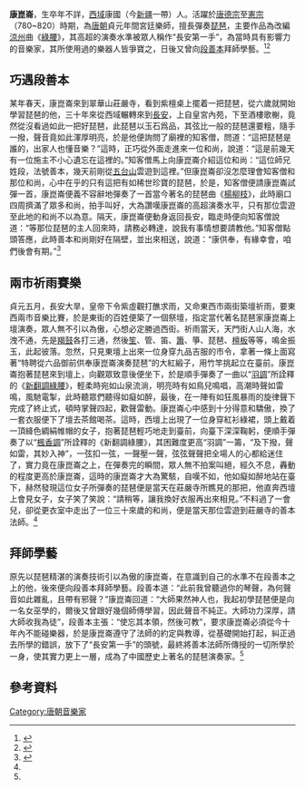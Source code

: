 '''康崑崙'''，生卒年不詳，[[西域|西域]]康國（今[[新疆维吾尔自治区|新疆]]一帶）人。活躍於[[唐德宗|唐德宗]]至[[唐宪宗|憲宗]]（780~820）時期，為[[唐朝|唐朝]]貞元年間宮廷樂師，擅長彈奏[[琵琶_(中國)|琵琶]]，主要作品為改編[[涼州|涼州]]曲《[[綠腰|綠腰]]》，其高超的演奏水準被眾人稱作“長安第一手”，為當時具有影響力的音樂家，其所使用過的樂器人皆爭寶之，日後又曾向[[段善本|段善本]]拜師學藝。<ref>{{Cite book|title=《樂府雜錄·胡部》|last=段安節|first=|publisher=上海古籍出版社|year=2015|isbn=9787532576791|location=中國|pages=}}</ref><ref>{{Cite book|title=《新唐書·禮樂志》|last=歐陽修、宋祁等|first=|publisher=台灣商務出版社|year=2010|isbn=9789570525182|location=臺北|pages=}}</ref>

== 巧遇段善本 ==
某年春天，康崑崙來到翠華山莊嚴寺，看到紫檀桌上擺着一把琵琶，從六歲就開始學習琵琶的他，三十年來從西域輾轉來到[[长安|長安]]，上自皇宮內苑，下至酒樓歌榭，竟然從沒看過如此一把好琵琶，此琵琶以玉石爲品，其弦比一般的琵琶還要粗，隨手一撥，聲音竟如此渾厚明亮，於是他便詢問了廟裡的知客僧，問道：“這把琵琶是誰的，出家人也懂音樂？”這時，正巧從外面走進來一位和尚，說道：“這是前幾天有一位施主不小心遺忘在這裡的。”知客僧馬上向康崑崙介紹這位和尚：“這位師兄姓段，法號善本，幾天前剛從[[五台山|五台山]]雲遊到這裡。”但康崑崙卻沒怎麼理會知客僧和那位和尚，心中在乎的只有這把有如稀世珍寶的琵琶，於是，知客僧便請康崑崙試彈一首，康崑崙便義不容辭地彈奏了一首當今著名的琵琶曲《[[楊柳枝|楊柳枝]]》，此時廟口四周擠滿了眾多和尚，拍手叫好，大為讚嘆康崑崙的高超演奏水平，只有那位雲遊至此地的和尚不以為意。隔天，康崑崙便動身返回長安，臨走時便向知客僧說道：“等那位琵琶的主人回來時，請務必轉達，說我有事情想要請教他。”知客僧點頭答應，此時善本和尚剛好在隔壁，並出來相送，說道：“康供奉，有緣幸會，咱們後會有期。”<ref name="#1">{{Cite book|title=《舊唐書》|last=劉昫等|first=|publisher=台灣商務出版社|year=2010|isbn=9789570525267|location=臺北|pages=}}</ref>

== 兩市祈雨賽樂 ==
貞元五月，長安大旱，皇帝下令紫虛觀打醮求雨，又命東西市兩街築壇祈雨，要東西兩市音樂比賽，於是東街的百姓便築了一個祭壇，指定當代著名琵琶家康崑崙上壇演奏，眾人無不引以為傲，心想必定勝過西街。祈雨當天，天門街人山人海，水洩不通，先是[[羯鼓|羯鼓]]各打三通，然後[[笙|笙]]、管、笛、[[箫|簫]]、箏、琵琶、[[檀板|檀板]]等等，鳴金振玉，此起彼落。忽然，只見東壇上出來一位身穿九品吉服的市令，拿著一條上面寫著“特聘從六品御前供奉康崑崙演奏琵琶”的大紅緞子，用竹竿挑起立在臺前。康崑崙抱著琵琶來到壇上，向觀眾致意後便坐下，於是順手彈奏了一曲以“[[羽調|羽調]]”所詮釋的《[[新翻調綠腰|新翻調綠腰]]》，輕柔時宛如山泉流淌，明亮時有如鳥兒鳴唱，高潮時聲如雷鳴，風馳電掣，此時聽眾們聽得如癡如醉，最後，在一陣有如狂風暴雨的旋律聲下完成了終止式，頓時掌聲四起，歡聲雷動。康崑崙心中感到十分得意和驕傲，換了一套衣服便下了壇去茶館喝茶。這時，西壇上出現了一位身穿紅衫綠裙，頭上戴着一頂絳色綢絹帷帽的女子，抱著琵琶輕巧地走到臺前，向臺下深深鞠躬，便順手彈奏了以“[[楓香調|楓香調]]”所詮釋的《新翻調綠腰》，其困難度更高“羽調”一籌，“及下撥，聲如雷，其妙入神”，一弦扣一弦，一聲壓一聲，弦弦聲聲把全場人的心都給迷住了，實力竟在康崑崙之上，在彈奏完的瞬間，眾人無不拍案叫絕，經久不息，轟動的程度更高於康崑崙，這時的康崑崙才大為驚駭，自嘆不如，他如癡如醉地站在臺下，赫然發現這位女子所彈奏的琵琶便是當天在莊嚴寺所瞧見的那把，他直奔西壇上會見女子，女子笑了笑說：“請稍等，讓我換好衣服再出來相見。”不料過了一會兒，卻從更衣室中走出了一位三十來歲的和尚，便是當天那位雲遊到莊嚴寺的善本法師。<ref name="#1"/>

== 拜師學藝 ==
原先以琵琶精湛的演奏技術引以為傲的康崑崙，在意識到自己的水準不在段善本之上的他，後來便向段善本拜師學藝。段善本道：“此前我曾聽過你的琴聲，為何聲音如此雜亂，且帶有邪聲？”康崑崙回道：“大師果然神人也，我起初學琵琶便是向一名女巫學的，爾後又曾跟好幾個師傅學習，因此聲音不純正。大師功力深厚，請大師收我為徒”，段善本主張：“使忘其本領，然後可教”，要求康崑崙必須從今十年內不能碰樂器，於是康崑崙遵守了法師的約定與教導，從基礎開始打起，糾正過去所學的錯誤，放下了“長安第一手”的頭號，最終將善本法師所傳授的一切所學於一身，使其實力更上一層，成為了中國歷史上著名的琵琶演奏家。<ref name="#1"/>

== 參考資料 ==
<references />

[[Category:唐朝音樂家|Category:唐朝音樂家]]